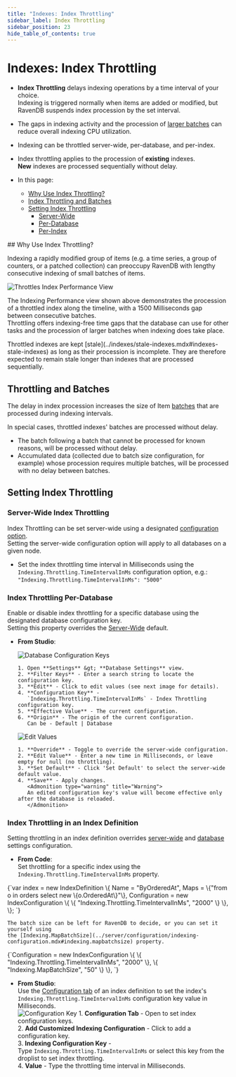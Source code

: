 ```yaml
---
title: "Indexes: Index Throttling"
sidebar_label: Index Throttling
sidebar_position: 23
hide_table_of_contents: true
---
```



# Indexes: Index Throttling
<Admonition type="note" title="Note">

* **Index Throttling** delays indexing operations by a time interval of your choice.  
  Indexing is triggered normally when items are added or modified, but RavenDB suspends 
  index procession by the set interval.  
* The gaps in indexing activity and the procession of 
  [larger batches](../indexes/index-throttling.mdx#throttling-and-batches) 
  can reduce overall indexing CPU utilization.  
* Indexing can be throttled server-wide, per-database, and per-index.  
* Index throttling applies to the procession of **existing** indexes.  
  **New** indexes are processed sequentially without delay.  

* In this page:  
  * [Why Use Index Throttling?](../indexes/index-throttling.mdx#why-use-index-throttling?)  
  * [Index Throttling and Batches](../indexes/index-throttling.mdx#throttling-and-batches)  
  * [Setting Index Throttling](../indexes/index-throttling.mdx#setting-index-throttling)  
     * [Server-Wide](../indexes/index-throttling.mdx#server-wide-index-throttling)  
     * [Per-Database](../indexes/index-throttling.mdx#index-throttling-per-database)  
     * [Per-Index](../indexes/index-throttling.mdx#index-throttling-in-an-index-definition)  

</Admonition>
## Why Use Index Throttling?

Indexing a rapidly modified group of items (e.g. a time series, a group of counters, 
or a patched collection) can preoccupy RavenDB with lengthy consecutive indexing of 
small batches of items.  

![Throttles Index Performance View](./assets/index-throttling-01.png)

The Indexing Performance view shown above demonstrates the procession of a throttled index 
along the timeline, with a 1500 Milliseconds gap between consecutive batches.  
Throttling offers indexing-free time gaps that the database can use for other 
tasks and the procession of larger batches when indexing does take place.  

<Admonition type="info" title="Info">
Throttled indexes are kept [stale](../indexes/stale-indexes.mdx#indexes-stale-indexes) 
as long as their procession is incomplete.  
They are therefore expected to remain stale longer than indexes that are processed sequentially.  
</Admonition>



## Throttling and Batches

The delay in index procession increases the size of Item [batches](../server/configuration/indexing-configuration.mdx#indexing.mapbatchsize) 
that are processed during indexing intervals.  

In special cases, throttled indexes' batches are processed without delay.  

* The batch following a batch that cannot be processed for known reasons, will be processed 
  without delay.  
* Accumulated data (collected due to batch size configuration, for example) whose procession 
  requires multiple batches, will be processed with no delay between batches.  



## Setting Index Throttling
### Server-Wide Index Throttling

 Index Throttling can be set server-wide using a designated [configuration option](../server/configuration/configuration-options.mdx#settings.json).  
 Setting the server-wide configuration option will apply to all databases on a given node.  

* Set the index throttling time interval in Milliseconds using the `Indexing.Throttling.TimeIntervalInMs` configuration option, e.g.:  
  `"Indexing.Throttling.TimeIntervalInMs": "5000"`  
### Index Throttling Per-Database 

Enable or disable index throttling for a specific database using the designated database configuration key.  
Setting this property overrides the 
[Server-Wide](../indexes/index-throttling.mdx#server-wide-index-throttling) default.  
 
* **From Studio**:  

    ![Database Configuration Keys](./assets/index-throttling-02.png)

      1. Open **Settings** &gt; **Database Settings** view.  
      2. **Filter Keys** - Enter a search string to locate the configuration key.  
      3. **Edit** - Click to edit values (see next image for details).  
      4. **Configuration Key** -  
         `Indexing.Throttling.TimeIntervalInMs` - Index Throttling configuration key.  
      5. **Effective Value** - The current configuration.  
      6. **Origin** - The origin of the current configuration.  
         Can be - Default | Database  

    ![Edit Values](./assets/index-throttling-03.png)

      1. **Override** - Toggle to override the server-wide configuration.  
      2. **Edit Value** - Enter a new time in Milliseconds, or leave empty for null (no throttling).  
      3. **Set Default** - Click 'Set Default' to select the server-wide default value.  
      4. **Save** - Apply changes.  
         <Admonition type="warning" title="Warning">
         An edited configuration key's value will become effective only after the database is reloaded.  
         </Admonition>
### Index Throttling in an Index Definition

Setting throttling in an index definition overrides [server-wide](../indexes/index-throttling.mdx#server-wide-index-throttling) 
and [database](../indexes/index-throttling.mdx#index-throttling-per-database) settings configuration.  


* **From Code**:  
  Set throttling for a specific index using the `Indexing.Throttling.TimeIntervalInMs` property.  
<TabItem value="throttlingInterval" label="throttlingInterval">
<CodeBlock language="csharp">
{`var index = new IndexDefinition
\{
    Name = "ByOrderedAt",
    Maps = \{"from o in orders select new \{o.OrderedAt\}"\},
    Configuration = new IndexConfiguration
    \{
        \{ "Indexing.Throttling.TimeIntervalInMs", "2000" \}
    \},
\};
`}
</CodeBlock>
</TabItem>

    The batch size can be left for RavenDB to decide, or you can set it yourself using 
    the [Indexing.MapBatchSize](../server/configuration/indexing-configuration.mdx#indexing.mapbatchsize) property.  
<TabItem value="batchSize" label="batchSize">
<CodeBlock language="csharp">
{`Configuration = new IndexConfiguration
\{
    \{ "Indexing.Throttling.TimeIntervalInMs", "2000" \},
    \{ "Indexing.MapBatchSize", "50" \}
\},
`}
</CodeBlock>
</TabItem>

* **From Studio**:  
  Use the [Configuration tab](../studio/database/indexes/create-map-index.mdx#configuration) of an index definition 
  to set the index's `Indexing.Throttling.TimeIntervalInMs` configuration key value in Milliseconds.  
  ![Configuration Key](./assets/index-throttling-04.png)
      1. ****Configuration Tab**** - Open to set index configuration keys.  
      2. **Add Customized Indexing Configuration** - Click to add a configuration key.  
      3. **Indexing Configuration Key** -  
         Type `Indexing.Throttling.TimeIntervalInMs` or select this key from the droplist to set index throttling.  
      4. **Value** - Type the throttling time interval in Milliseconds.  




